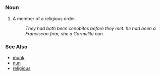 =={{en}}==

===Noun===
# A member of a religious order.
#: ''They had both been cenobites before they met: he had been a Franciscan friar, she a Carmelite nun.''

===See Also===
*[[monk]]
*[[nun]]
*[[religious]]